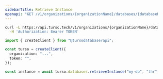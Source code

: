 ```yaml
---
sidebarTitle: Retrieve Instance
openapi: "GET /v1/organizations/{organizationName}/databases/{databaseName}/instances/{instanceName}"
---
```


<RequestExample>

```bash cURL
curl -L https://api.turso.tech/v1/organizations/{organizationName}/databases/{databaseName}/instances/{instanceName} \
  -H 'Authorization: Bearer TOKEN'
```

```ts Node.js
import { createClient } from "@tursodatabase/api";

const turso = createClient({
  organization: "...",
  token: "",
});

const instance = await turso.databases.retrieveInstance("my-db", "lhr");
```

</RequestExample>
